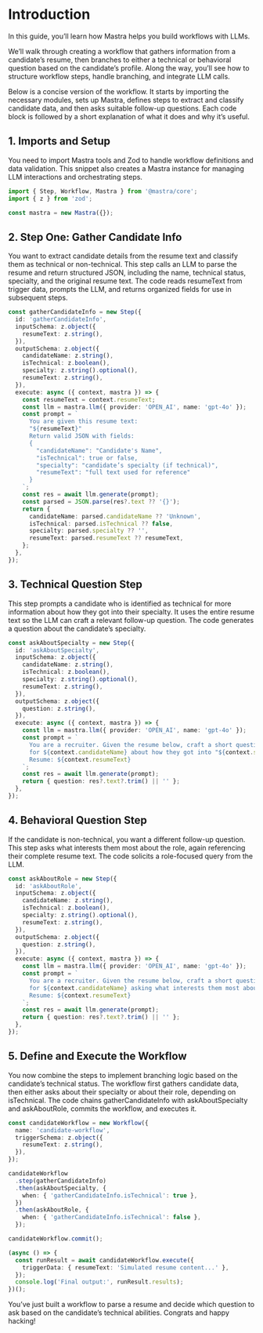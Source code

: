 # Introduction

In this guide, you’ll learn how Mastra helps you build workflows with LLMs. 

We’ll walk through creating a workflow that gathers information from a candidate’s resume, then branches to either a technical or behavioral question based on the candidate’s profile. Along the way, you’ll see how to structure workflow steps, handle branching, and integrate LLM calls.  

Below is a concise version of the workflow. It starts by importing the necessary modules, sets up Mastra, defines steps to extract and classify candidate data, and then asks suitable follow-up questions. Each code block is followed by a short explanation of what it does and why it’s useful.

## 1. Imports and Setup

You need to import Mastra tools and Zod to handle workflow definitions and data validation. This snippet also creates a Mastra instance for managing LLM interactions and orchestrating steps.

```typescript
import { Step, Workflow, Mastra } from '@mastra/core';
import { z } from 'zod';

const mastra = new Mastra({});
```

## 2. Step One: Gather Candidate Info

You want to extract candidate details from the resume text and classify them as technical or non-technical. This step calls an LLM to parse the resume and return structured JSON, including the name, technical status, specialty, and the original resume text. The code reads resumeText from trigger data, prompts the LLM, and returns organized fields for use in subsequent steps.

```typescript
const gatherCandidateInfo = new Step({
  id: 'gatherCandidateInfo',
  inputSchema: z.object({
    resumeText: z.string(),
  }),
  outputSchema: z.object({
    candidateName: z.string(),
    isTechnical: z.boolean(),
    specialty: z.string().optional(),
    resumeText: z.string(),
  }),
  execute: async ({ context, mastra }) => {
    const resumeText = context.resumeText;
    const llm = mastra.llm({ provider: 'OPEN_AI', name: 'gpt-4o' });
    const prompt = `
      You are given this resume text:
      "${resumeText}"
      Return valid JSON with fields:
      {
        "candidateName": "Candidate's Name",
        "isTechnical": true or false,
        "specialty": "candidate’s specialty (if technical)",
        "resumeText": "full text used for reference"
      }
    `;
    const res = await llm.generate(prompt);
    const parsed = JSON.parse(res?.text ?? '{}');
    return {
      candidateName: parsed.candidateName ?? 'Unknown',
      isTechnical: parsed.isTechnical ?? false,
      specialty: parsed.specialty ?? '',
      resumeText: parsed.resumeText ?? resumeText,
    };
  },
});
```

## 3. Technical Question Step

This step prompts a candidate who is identified as technical for more information about how they got into their specialty. It uses the entire resume text so the LLM can craft a relevant follow-up question. The code generates a question about the candidate’s specialty.

```typescript
const askAboutSpecialty = new Step({
  id: 'askAboutSpecialty',
  inputSchema: z.object({
    candidateName: z.string(),
    isTechnical: z.boolean(),
    specialty: z.string().optional(),
    resumeText: z.string(),
  }),
  outputSchema: z.object({
    question: z.string(),
  }),
  execute: async ({ context, mastra }) => {
    const llm = mastra.llm({ provider: 'OPEN_AI', name: 'gpt-4o' });
    const prompt = `
      You are a recruiter. Given the resume below, craft a short question
      for ${context.candidateName} about how they got into "${context.specialty}".
      Resume: ${context.resumeText}
    `;
    const res = await llm.generate(prompt);
    return { question: res?.text?.trim() || '' };
  },
});
```

## 4. Behavioral Question Step

If the candidate is non-technical, you want a different follow-up question. This step asks what interests them most about the role, again referencing their complete resume text. The code solicits a role-focused query from the LLM.

```typescript
const askAboutRole = new Step({
  id: 'askAboutRole',
  inputSchema: z.object({
    candidateName: z.string(),
    isTechnical: z.boolean(),
    specialty: z.string().optional(),
    resumeText: z.string(),
  }),
  outputSchema: z.object({
    question: z.string(),
  }),
  execute: async ({ context, mastra }) => {
    const llm = mastra.llm({ provider: 'OPEN_AI', name: 'gpt-4o' });
    const prompt = `
      You are a recruiter. Given the resume below, craft a short question
      for ${context.candidateName} asking what interests them most about this role.
      Resume: ${context.resumeText}
    `;
    const res = await llm.generate(prompt);
    return { question: res?.text?.trim() || '' };
  },
});
```

## 5. Define and Execute the Workflow

You now combine the steps to implement branching logic based on the candidate’s technical status. The workflow first gathers candidate data, then either asks about their specialty or about their role, depending on isTechnical. The code chains gatherCandidateInfo with askAboutSpecialty and askAboutRole, commits the workflow, and executes it.

```typescript
const candidateWorkflow = new Workflow({
  name: 'candidate-workflow',
  triggerSchema: z.object({
    resumeText: z.string(),
  }),
});

candidateWorkflow
  .step(gatherCandidateInfo)
  .then(askAboutSpecialty, {
    when: { 'gatherCandidateInfo.isTechnical': true },
  })
  .then(askAboutRole, {
    when: { 'gatherCandidateInfo.isTechnical': false },
  });

candidateWorkflow.commit();

(async () => {
  const runResult = await candidateWorkflow.execute({
    triggerData: { resumeText: 'Simulated resume content...' },
  });
  console.log('Final output:', runResult.results);
})();
```

You’ve just built a workflow to parse a resume and decide which question to ask based on the candidate’s technical abilities. Congrats and happy hacking!
